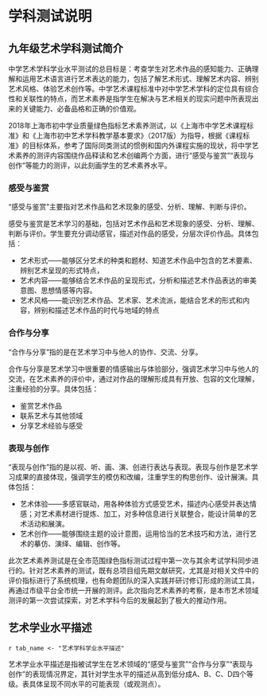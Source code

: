 <!-- chapter description -->
\mytext

# 学科测试说明

## 九年级艺术学科测试简介

中学艺术学科学业水平测试的总目标是：考查学生对艺术作品的感知能力、正确理解和运用艺术语言进行艺术表达的能力，包括了解艺术形式、理解艺术内容、辨别艺术风格、体验艺术创作等。中学艺术课程标准中对中学艺术学科的定位具有综合性和关联性的特点，而艺术素养是指学生在解决与艺术相关的现实问题中所表现出来的关键能力、必备品格和正确的价值观。

2018年上海市初中学业质量绿色指标艺术素养测试，以《上海市中学艺术课程标准》和《上海市初中艺术学科教学基本要求》（2017版）为指导，根据《课程标准》的目标体系，参考了国际同类测试的惯例和国内外课程实施的现状，将中学艺术素养的测评内容围绕作品释读和艺术创编两个方面，进行“感受与鉴赏”“表现与创作”等能力的测评，以此刻画学生的艺术素养水平。

### 感受与鉴赏

“感受与鉴赏”主要指对艺术作品和艺术现象的感受、分析、理解、判断与评价。

感受与鉴赏是艺术学习的基础，包括对艺术作品和艺术现象的感受、分析、理解、判断与评价。学生要充分调动感官，描述对作品的感受，分层次评价作品。具体包括：

- 艺术形式——能够区分艺术的种类和题材、知道艺术作品中包含的艺术要素、辨别艺术呈现的形式特点，
- 艺术内容——能够结合艺术作品的呈现形式，分析和描述艺术作品表达的审美意图、思想情感等内容。
- 艺术风格——能识别艺术作品、艺术家、艺术流派，能结合艺术的形式和内容，辨别和描述艺术作品的时代与地域的特点

### 合作与分享

“合作与分享”指的是在艺术学习中与他人的协作、交流、分享。

合作与分享是艺术学习中很重要的情感输出与体验部分，强调艺术学习中与他人的交流，在艺术素养的评价中，通过对作品的理解形成具有开放、包容的文化理解，注重经验的分享。具体包括：

- 鉴赏艺术作品
- 联系艺术与其他领域
- 分享艺术经验与感受


### 表现与创作

“表现与创作”指的是以视、听、画、演、创进行表达与表现。表现与创作是艺术学习成果的直接体现，强调学生的模仿和改编，注重学生的构思创作、设计展演。具体包括：

- 艺术体验——多感官联动，用各种体验方式感受艺术，描述内心感受并表达情感；对艺术素材进行提炼、加工，对多种信息进行关联整合，能设计简单的艺术活动和展演。
- 艺术创作——能够围绕主题的设计意图，运用恰当的艺术技巧和方法，进行艺术的摹仿、演绎、编辑、创作等。

此次艺术素养测试是在全市范围绿色指标测试过程中第一次与其余考试学科同步进行的。针对艺术素养的测试，既有总项目组先期文献研究，尤其是对相关文件中的评价指标进行了系统梳理，也有命题团队的深入实践并研讨修订形成的测试工具，再通过市级平台全市统一开展的测评。此次指向艺术素养的考察，是本市艺术领域测评的第一次尝试探索，对艺术学科今后的发展起到了极大的推动作用。

\clearpage

## 艺术学业水平描述

`r tab_name <- "艺术学科学业水平描述" `

艺术学业水平描述是指被试学生在艺术领域的“感受与鉴赏”“合作与分享”“表现与创作”的表现情况界定，其针对学生水平的描述从高到低分成A、B、C、D四个等级。表\ref{tab: `r tab_name`}具体呈现不同水平的可能表现（或观测点）。

\begin{itshape}
\mytable
\begin{longtable}{|c|c|p{12cm}|}
\caption{`r tab_name`} \label{tab: `r tab_name`} \\  

\hline
能力维度	& 水平 &	\makecell[c]{水平描述} \\ \hline
\multirow{23}{*}{\makecell{感受与鉴赏}} &	\multirow{8}{*}{A}	 & $\star$	能准确感受并体会音乐、舞蹈、戏剧等表演艺术的表现形式 \\ \cline{3-3}
 & & $\star$	能准确感受并体会绘画、雕塑、设计等造型艺术的表现形式 \\ \cline{3-3}
 & & $\star$  能感受并分析作品中艺术要素的表现意义 \\ \cline{3-3}
 & & $\star$ 能知道并说明音乐的种类和体裁，如声乐、器乐及其下属体裁等 \\ \cline{3-3}
 & & $\star$ 能知道并说明美术的种类和体裁，如绘画、雕塑、建筑、书法、工艺、设计及其下属体裁等 \\ \cline{3-3}
 & & $\star$ 能准确感受舞蹈、戏曲表达的人物情感 \\ \cline{3-3}
 & & $\star$ 能准确体会不同时期音乐、美术作品的艺术特色，并了解作品中蕴含的时代发展特点 \\ \cline{3-3}
 & & $\star$ 能知道并了解不同门类具有代表性的艺术家及其艺术经历 \\ \cline{2-3}
 &	\multirow{8}{*}{B} & $\star$	能感受并适当体会音乐、舞蹈、戏剧等表演艺术的表现形式 \\ \cline{3-3}
 & & $\star$ 能感受并适当体会绘画、雕塑、设计等造型艺术的表现形式  \\ \cline{3-3}
 & & $\star$ 能感受作并适当分析品中艺术要素的表现意义  \\ \cline{3-3}
 & & $\star$ 能知道并适当说明音乐的种类和体裁，如声乐、器乐及其下属体裁等  \\ \cline{3-3}
 & & $\star$ 能知道并适当说明美术的种类和体裁，如绘画、雕塑、建筑、书法、工艺、设计及其下属体裁等  \\ \cline{3-3}
 & & $\star$ 能感受舞蹈、戏曲表达的人物情感  \\ \cline{3-3}
 & & $\star$ 能较为准确地体会不同时期音乐、美术作品的艺术特色，并了解作品中蕴含的时代发展特点  \\ \cline{3-3}
 & & $\star$ 能知道不同门类具有代表性的艺术家及其艺术经历  \\ \cline{2-3}
 &	\multirow{8}{*}{C} & $\star$	能知道音乐、舞蹈、戏剧等表演艺术的表现形式  \\ \cline{3-3}
 & & $\star$ 能知道体会绘画、雕塑、设计等造型艺术的表现形式  \\ \cline{3-3}
 & & $\star$ 能了解艺术要素的表现意义  \\ \cline{3-3}
 & & $\star$ 能知道音乐的种类和体裁，如声乐、知道器乐及其下属体裁等  \\ \cline{3-3}
 & & $\star$ 能知道美术的种类和体裁，如绘画、雕塑、建筑、书法、工艺、设计及其下属体裁等  \\ \cline{3-3}
 & & $\star$ 能初步感受舞蹈、戏曲表达的人物情感  \\ \cline{3-3}
 & & $\star$ 能基本知道不同时期音乐、美术作品的艺术特色  \\ \cline{3-3}
 & & $\star$ 基本了解不同门类具有代表性的艺术家及其艺术经历。  \\ \cline{2-3}
 &	\multirow{8}{*}{D} & $\star$	不知道音乐、舞蹈、戏剧等表演艺术的表现形式 \\ \cline{3-3}
 & & $\star$ 不知道体会绘画、雕塑、设计等造型艺术的表现形式 \\ \cline{3-3}
 & & $\star$ 不能了解艺术要素的表现意义 \\ \cline{3-3}
 & & $\star$ 不知道音乐的种类和体裁，如声乐、知道器乐及其下属体裁等 \\ \cline{3-3}
 & & $\star$ 不知道美术的种类和体裁，如绘画、雕塑、建筑、书法、工艺、设计及其下属体裁等 \\ \cline{3-3}
 & & $\star$ 不能初步感受舞蹈、戏曲表达的人物情感 \\ \cline{3-3}
 & & $\star$ 不知道不同时期音乐、美术作品的艺术特色 \\ \cline{1-3}

\multirow{12}{*}{合作与分享}	& \multirow{3}{*}{A}	& $\star$	能准确评价音乐、美术及其相关艺术作品的情感表达 \\ \cline{3-3}
 & & $\star$ 能主动并准确模仿音乐、美术及其相关艺术的表达手法,表现喜、怒、哀、乐等情感 \\ \cline{3-3}
 & & $\star$ 能主动并准确用各种形式表达对音乐、美术及其相关艺术作品的感受 \\ \cline{2-3}
 & \multirow{3}{*}{B}	& $\star$	能较准确评价音乐、美术及其相关艺术作品的情感表达 \\ \cline{3-3}
 & & $\star$ 能主动并较好模仿音乐、美术及其相关艺术的表达手法,表现喜、怒、哀、乐等情感 \\ \cline{3-3}
 & & $\star$ 能主动并较为准确用各种形式表达对音乐、美术及其相关艺术作品的感受 \\ \cline{2-3}
 & \multirow{3}{*}{C}	& $\star$	能评价音乐、美术及其相关艺术作品的情感表达 \\ \cline{3-3}
 & & $\star$ 能模仿音乐、美术及其相关艺术的表达手法,表现喜、怒、哀、乐等情感 \\ \cline{3-3}
 & & $\star$ 能基本准确用各种形式表现对音乐、美术及其相关艺术作品的感受 \\ \cline{2-3}
 & \multirow{3}{*}{D}	& $\star$	不能准确评价音乐、美术及其相关艺术作品的情感表达 \\ \cline{3-3}
 & & $\star$ 不能模仿音乐、美术及其相关艺术的表达手法,表现喜、怒、哀、乐等情感 \\ \cline{3-3}
 & & $\star$ 不能用各种形式表现对音乐、美术及其相关艺术作品的感受 \\ \cline{1-3}

\multirow{8}{*}{表现与创作}	& A	& $\star$ 能主动收集、筛选、提炼创作素材，并准确运用相关内容表现 \\ \cline{3-3}
 & & $\star$ 能积极主动借鉴艺术家的创意,进行艺术构思 \\ \cline{2-3}
 & B & $\star$	能主动收集、筛选、提炼创作素材，并运用相关内容表现 \\ \cline{3-3}
 & & $\star$ 能借鉴艺术家的创意,进行艺术构思 \\ \cline{2-3}
 & C & $\star$ 能运用所给素材，进行内容表现 \\ \cline{3-3}
 & & $\star$ 能尝试借鉴艺术家的创意,进行艺术构思 \\ \cline{2-3}
 & D & $\star$ 不能收集、筛选、提炼创作素材，并表现 \\ \cline{3-3}
 & & $\star$ 不能借鉴艺术家的创意,进行艺术构思 \\ \cline{1-3}

\end{longtable}
\end{itshape}

<!-- end of chapter description -->
